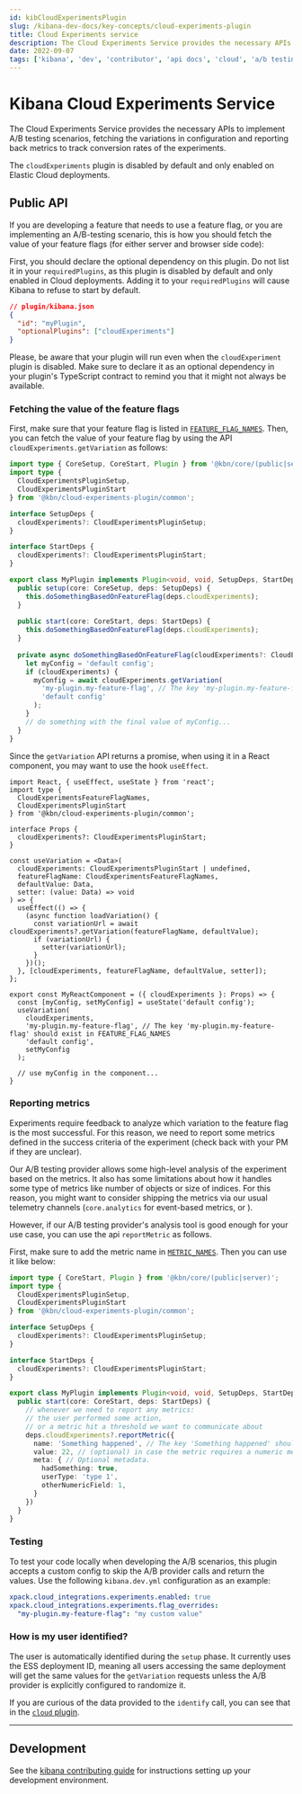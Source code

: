 ```yaml
---
id: kibCloudExperimentsPlugin
slug: /kibana-dev-docs/key-concepts/cloud-experiments-plugin
title: Cloud Experiments service
description: The Cloud Experiments Service provides the necessary APIs to implement A/B testing scenarios, fetching the variations in configuration and reporting back metrics to track conversion rates of the experiments.
date: 2022-09-07
tags: ['kibana', 'dev', 'contributor', 'api docs', 'cloud', 'a/b testing', 'experiments']
---
```


# Kibana Cloud Experiments Service

The Cloud Experiments Service provides the necessary APIs to implement A/B testing scenarios, fetching the variations in configuration and reporting back metrics to track conversion rates of the experiments.

The `cloudExperiments` plugin is disabled by default and only enabled on Elastic Cloud deployments.

## Public API

If you are developing a feature that needs to use a feature flag, or you are implementing an A/B-testing scenario, this is how you should fetch the value of your feature flags (for either server and browser side code):

First, you should declare the optional dependency on this plugin. Do not list it in your `requiredPlugins`, as this plugin is disabled by default and only enabled in Cloud deployments. Adding it to your `requiredPlugins` will cause Kibana to refuse to start by default.

```json
// plugin/kibana.json
{
  "id": "myPlugin",
  "optionalPlugins": ["cloudExperiments"]
}
```

Please, be aware that your plugin will run even when the `cloudExperiment` plugin is disabled. Make sure to declare it as an optional dependency in your plugin's TypeScript contract to remind you that it might not always be available.

### Fetching the value of the feature flags

First, make sure that your feature flag is listed in [`FEATURE_FLAG_NAMES`](./common/constants.ts). 
Then, you can fetch the value of your feature flag by using the API `cloudExperiments.getVariation` as follows:

```ts
import type { CoreSetup, CoreStart, Plugin } from '@kbn/core/(public|server)';
import type { 
  CloudExperimentsPluginSetup, 
  CloudExperimentsPluginStart
} from '@kbn/cloud-experiments-plugin/common';

interface SetupDeps {
  cloudExperiments?: CloudExperimentsPluginSetup;
}

interface StartDeps {
  cloudExperiments?: CloudExperimentsPluginStart;
}

export class MyPlugin implements Plugin<void, void, SetupDeps, StartDeps> {
  public setup(core: CoreSetup, deps: SetupDeps) {
    this.doSomethingBasedOnFeatureFlag(deps.cloudExperiments);
  }
  
  public start(core: CoreStart, deps: StartDeps) {
    this.doSomethingBasedOnFeatureFlag(deps.cloudExperiments);
  }
  
  private async doSomethingBasedOnFeatureFlag(cloudExperiments?: CloudExperimentsPluginStart) {
    let myConfig = 'default config';
    if (cloudExperiments) {
      myConfig = await cloudExperiments.getVariation(
        'my-plugin.my-feature-flag', // The key 'my-plugin.my-feature-flag' should exist in FEATURE_FLAG_NAMES
        'default config'
      );
    }
    // do something with the final value of myConfig...
  }
}
```

Since the `getVariation` API returns a promise, when using it in a React component, you may want to use the hook `useEffect`.

```tsx
import React, { useEffect, useState } from 'react';
import type { 
  CloudExperimentsFeatureFlagNames,
  CloudExperimentsPluginStart
} from '@kbn/cloud-experiments-plugin/common';

interface Props {
  cloudExperiments?: CloudExperimentsPluginStart;
}

const useVariation = <Data>(
  cloudExperiments: CloudExperimentsPluginStart | undefined,
  featureFlagName: CloudExperimentsFeatureFlagNames,
  defaultValue: Data,
  setter: (value: Data) => void
) => {
  useEffect(() => {
    (async function loadVariation() {
      const variationUrl = await cloudExperiments?.getVariation(featureFlagName, defaultValue);
      if (variationUrl) {
        setter(variationUrl);
      }
    })();
  }, [cloudExperiments, featureFlagName, defaultValue, setter]);
};

export const MyReactComponent = ({ cloudExperiments }: Props) => {
  const [myConfig, setMyConfig] = useState('default config');
  useVariation(
    cloudExperiments,
    'my-plugin.my-feature-flag', // The key 'my-plugin.my-feature-flag' should exist in FEATURE_FLAG_NAMES
    'default config',
    setMyConfig
  );
  
  // use myConfig in the component...
}
```

### Reporting metrics

Experiments require feedback to analyze which variation to the feature flag is the most successful. For this reason, we need to report some metrics defined in the success criteria of the experiment (check back with your PM if they are unclear).

Our A/B testing provider allows some high-level analysis of the experiment based on the metrics. It also has some limitations about how it handles some type of metrics like number of objects or size of indices. For this reason, you might want to consider shipping the metrics via our usual telemetry channels (`core.analytics` for event-based metrics, or <DocLink id="kibUsageCollectionPlugin" />). 

However, if our A/B testing provider's analysis tool is good enough for your use case, you can use the api `reportMetric` as follows.

First, make sure to add the metric name in [`METRIC_NAMES`](./common/constants.ts). Then you can use it like below:

```ts
import type { CoreStart, Plugin } from '@kbn/core/(public|server)';
import type { 
  CloudExperimentsPluginSetup, 
  CloudExperimentsPluginStart 
} from '@kbn/cloud-experiments-plugin/common';

interface SetupDeps {
  cloudExperiments?: CloudExperimentsPluginSetup;
}

interface StartDeps {
  cloudExperiments?: CloudExperimentsPluginStart;
}

export class MyPlugin implements Plugin<void, void, SetupDeps, StartDeps> {
  public start(core: CoreStart, deps: StartDeps) {
    // whenever we need to report any metrics: 
    // the user performed some action, 
    // or a metric hit a threshold we want to communicate about
    deps.cloudExperiments?.reportMetric({
      name: 'Something happened', // The key 'Something happened' should exist in METRIC_NAMES
      value: 22, // (optional) in case the metric requires a numeric metric
      meta: { // Optional metadata.
        hadSomething: true,  
        userType: 'type 1',  
        otherNumericField: 1,  
      }
    })
  }
}
```

### Testing

To test your code locally when developing the A/B scenarios, this plugin accepts a custom config to skip the A/B provider calls and return the values. Use the following `kibana.dev.yml` configuration as an example:

```yml
xpack.cloud_integrations.experiments.enabled: true
xpack.cloud_integrations.experiments.flag_overrides:
  "my-plugin.my-feature-flag": "my custom value"
```

### How is my user identified?

The user is automatically identified during the `setup` phase. It currently uses the ESS deployment ID, meaning all users accessing the same deployment will get the same values for the `getVariation` requests unless the A/B provider is explicitly configured to randomize it.

If you are curious of the data provided to the `identify` call, you can see that in the [`cloud` plugin](../../cloud).

---

## Development

See the [kibana contributing guide](https://github.com/elastic/kibana/blob/main/CONTRIBUTING.md) for instructions setting up your development environment.
